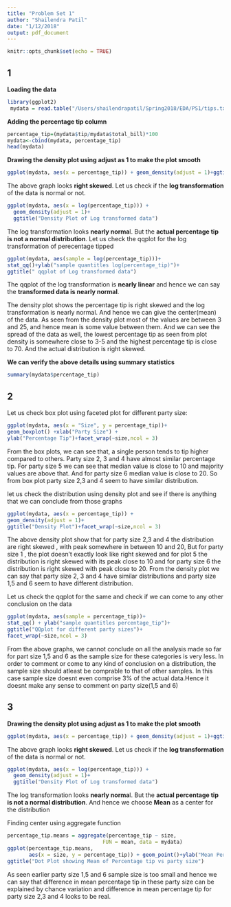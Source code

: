 ```yaml
---
title: "Problem Set 1"
author: "Shailendra Patil"
date: "1/12/2018"
output: pdf_document
---
```


```r
knitr::opts_chunk$set(echo = TRUE)
```

## 1
**Loading the data**
```r
library(ggplot2)
 mydata = read.table("/Users/shailendrapatil/Spring2018/EDA/PS1/tips.txt",header=TRUE)
```
**Adding the percentage tip column**
```r
percentage_tip=(mydata$tip/mydata$total_bill)*100
mydata<-cbind(mydata, percentage_tip)
head(mydata)
```

**Drawing the density plot using adjust as 1 to make the plot smooth**
```r
ggplot(mydata, aes(x = percentage_tip)) + geom_density(adjust = 1)+ggtitle("Density Plot")
```
The above graph looks **right skewed**. Let us check if the **log transformation** of the data is normal or not.
```r
ggplot(mydata, aes(x = log(percentage_tip))) + 
  geom_density(adjust = 1)+
  ggtitle("Density Plot of Log transformed data")
```
The log transformation looks **nearly norma**l. But the **actual percentage tip is not a normal distribution**.
Let us check the qqplot for the log transformation of perecentage tipped
```r
ggplot(mydata, aes(sample = log(percentage_tip)))+
stat_qq()+ylab("sample quantitles log(percentage_tip)")+
ggtitle(" qqplot of Log transformed data")
```
The qqplot of the log transformation is **nearly linear** and hence we can say the **transformed data is nearly normal**.  

The density plot shows the percentage tip is right skewed and the log transformation is nearly normal. And hence we can give the center(mean) of the data. As seen from the density plot most of the values are between 3 and 25, and hence mean is some value between them. And we can see the spread of the data as well, the lowest percentage tip as seen from plot density is somewhere close to 3-5 and the highest percentage tip is close to 70. And the actual distribution is right skewed.

**We can verify the above details using summary statistics**
```r
summary(mydata$percentage_tip)
```

## 2
Let us check box plot using faceted plot for different party size:
```r
ggplot(mydata, aes(x = "Size", y = percentage_tip))+ 
geom_boxplot() +xlab("Party Size") + 
ylab("Percentage Tip")+facet_wrap(~size,ncol = 3)
```
From the box plots, we can see that, a single person tends to tip higher compared to others. Party size 2, 3 and 4 have almost similar percentage tip. For party size 5 we can see that median value is close to 10 and majority values are above that. And for party size 6 median value is close to 20.
So from box plot party size 2,3 and 4 seem to have similar distribution.  

let us check the distribution using density plot and see if there is anything that we can conclude from those graphs
```r
ggplot(mydata, aes(x = percentage_tip)) + 
geom_density(adjust = 1)+
ggtitle("Density Plot")+facet_wrap(~size,ncol = 3)
```
The above density plot show that for party size 2,3 and 4 the distribution are right skewed , with peak somewhere in between 10 and 20, 
But for party size 1 , the plot doesn't exactly look like right skewed and for plot 5 the distribution is right skewed with its peak close to 10 and for party size 6 the distribution is right skewed with peak close to 20. From the density plot we can say that party size 2, 3 and 4 have similar distributions and party size 1,5 and 6 seem to have different distribution.


Let us check the qqplot for the same and check if we can come to any other conclusion on the data
```r
ggplot(mydata, aes(sample = percentage_tip))+ 
stat_qq() + ylab("sample quantitles percentage_tip")+
ggtitle("QQplot for different party sizes")+
facet_wrap(~size,ncol = 3)
```

From the above graphs, we cannot conclude on all the analysis made so far for part size 1,5 and 6 as the sample size for these categories is very less. In order to comment or come to any kind of conclusion on a distribution, the sample size should atleast be comprable to that of other samples. In this case sample size doesnt even comprise 3% of the actual data.Hence it doesnt make any sense to comment on party size(1,5 and 6)

## 3
**Drawing the density plot using adjust as 1 to make the plot smooth**
```r
ggplot(mydata, aes(x = percentage_tip)) + geom_density(adjust = 1)+ggtitle("Density Plot")
```
The above graph looks **right skewed**. Let us check if the **log transformation** of the data is normal or not.
```r
ggplot(mydata, aes(x = log(percentage_tip))) + 
  geom_density(adjust = 1)+
  ggtitle("Density Plot of Log transformed data")
```
The log transformation looks **nearly norma**l. But the **actual percentage tip is not a normal distribution**. And hence we choose **Mean** as a center for the distribution

Finding center using aggregate function
```r
percentage_tip.means = aggregate(percentage_tip ~ size, 
                               FUN = mean, data = mydata)
ggplot(percentage_tip.means, 
       aes(x = size, y = percentage_tip)) + geom_point()+ylab("Mean Percentage Tip")+
ggtitle("Dot Plot showing Mean of Percentage tip vs party size")
```

As seen earlier party size 1,5 and 6 sample size is too small and hence we can say that difference in mean percentage tip in these party size can be explained by chance variation and difference in mean percentage tip for party size 2,3 and 4 looks to be real.